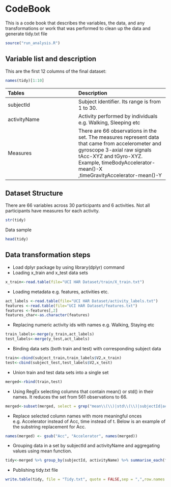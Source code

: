 CodeBook
========================================================
This is a code book that describes the variables, the data, and any transformations or work that was performed to clean up the data and generate tidy.txt file


```r
source("run_analysis.R")
```

## Variable list and description
This are the first 12 columns of the final dataset:
```r
names(tidy)[1:10]
```

| Tables   |      Description      | 
|:----------|:-------------|
| subjectId |  Subject identifier. Its range is from 1 to 30. |
| activityName | Activity performed by individuals e.g. Walking, Sleeping etc | 
| Measures | There are 66 observations in the set. The measures represent data that came from accelerometer and gyroscope 3-axial raw signals tAcc-XYZ and tGyro-XYZ. Example, timeBodyAccelerator-mean()-X ,timeGravityAccelerator-mean()-Y| 

## Dataset Structure
There are 66 variables across 30 participants and 6 activities. Not all participants have measures for each activity.
```r
str(tidy)
```

Data sample
```r
head(tidy)
```

## Data transformation steps
* Load dplyr package by using library(dplyr) command
* Loading x_train and x_test data sets
```r
x_train<-read.table(file="UCI HAR Dataset/train/X_train.txt")
```
* Loading metadata e.g. features, activities etc.
```r
act_labels <-read.table(file="UCI HAR Dataset/activity_labels.txt")
features <-read.table(file="UCI HAR Dataset/features.txt")
features <-features[,2]
features_char<-as.character(features)
```
* Replacing numeric activity ids with names  e.g. Walking, Staying etc
```r
train_labels<-merge(y_train,act_labels)
test_labels<-merge(y_test,act_labels)
```
* Binding data sets (both train and test) with corresponding subject data
```r
train<-cbind(subject_train,train_labels$V2,x_train)
test<-cbind(subject_test,test_labels$V2,x_test)
```
* Union train and test data sets into a single set
```r
merged<-rbind(train,test)
```
* Using RegEx selecting columns that contain mean() or std() in their names. It reduces the set from 561 observations to 66.
```r
merged<-subset(merged, select = grep("mean\\(\\)|std\\(\\)|subjectId|activityName", names(merged),value=T))
```
* Replace selected column names with more meaningful onces e.g. Accelerator instead of Acc, time instead of t. Below is an example of the substring replacement for Acc.
```r
names(merged) <- gsub("Acc", "Accelerator", names(merged))
```
* Grouping data in a set by subjectId and activityName and aggregating values  using mean function.
```r
tidy<-merged %>% group_by(subjectId, activityName) %>% summarise_each(funs(mean))
```
* Publishing tidy.txt file
```r
write.table(tidy, file = "Tidy.txt", quote = FALSE,sep = ",",row.names = FALSE)
```

